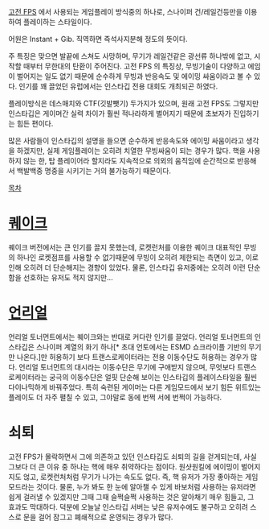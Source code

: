 [[고전 FPS]] 에서 사용되는 게임플레이 방식중의 하나로, 스나이퍼 건/레일건등만을 이용하여 플레이하는 스타일이다. 

어원은 Instant + Gib. 직역하면 즉석사지분해 정도의 뜻이다. 

주 특징은 맞으면 발끝에 스쳐도 사망하며, 무기가 레일건같은 광선류 하나밖에 없고, 시작할 때부터 무한대의 탄환이 주어진다. 고전 FPS 의 특징상, 무빙기술이 다양하고 에임이 벌어지는 일도 없기 때문에 순수하게 무빙과 반응속도 및 에이밍 싸움이라고 볼 수 있다. 인기를 꽤 끌었던 유럽에서는 인스타깁 전용 대회도 개최되곤 하였다. 

플레이방식은 데스매치와 CTF(깃발뺏기) 두가지가 있으며, 원래 고전 FPS도 그렇지만 인스타깁은 게이머간 실력 차이가 훨씬 적나라하게 벌어지기 때문에 초보자가 진입하기는 힘든 편이다. 

많은 사람들이 인스타깁의 설명을 들으면 순수하게 반응속도와 에이밍 싸움이라고 생각을 하겠지만, 실제 게임플레이는 오히려 치열한 무빙싸움이 되는 경우가 많다. 핵을 사용하지 않는 한, 탑 플레이어라 할지라도 지속적으로 의외의 움직임에 순간적으로 반응해서 백발백중 명중을 시키기는 거의 불가능하기 때문이다. 

[[목차]]

= [[퀘이크]] =
퀘이크 버전에서는 큰 인기를 끌지 못했는데, 로켓런처를 이용한 퀘이크 대표적인 무빙의 하나인 로켓점프를 사용할 수 없기때문에 무빙이 오히려 제한되는 측면이 있고, 이로인해 오히려 더 단순해지는 경향이 있었다. 물론, 인스타깁 유저중에는 오히려 이런 단순함을 선호하는 유저도 적지 않지만...

= [[언리얼]] =
언리얼 토너먼트에서는 퀘이크와는 반대로 커다란 인기를 끌었다. 언리얼 토너먼트의 인스타깁은 스나이퍼 계열의 화기 하나[* 초대 언토에서는 ESMD 쇼크라이플 기반의 무기만 나온다.]만 허용하기 보다 트랜스로케이터라는 전용 이동수단도 허용하는 경우가 많다. 언리얼 토너먼트의 대시라는 이동수단은 무기에 구애받지 않으며, 무엇보다 트랜스로케이터라는 궁극의 이동수단은 얼핏 단순해 보이는 인스타깁의 플레이스타일을 훨씬 다이나믹하게 바꿔주었다. 특히 숙련된 게이머는 다른 게임모드에서 보기 힘든 위트있는 플레이도 더 자주 펼칠 수 있고, 그야말로 동에 번쩍 서에 번쩍이 가능하다. 

= 쇠퇴 =
고전 FPS가 몰락하면서 그에 의존하고 있던 인스타깁도 쇠퇴의 길을 걷게되는데, 사실 그보다 더 큰 이유 중 하나는 핵에 매우 취약하다는 점이다. 원샷원킬에 에이밍이 벌어지지도 얺고, 로켓런처처럼 무기가 나가는 속도도 없다. 즉, 핵 유저가 가장 좋아하는 게임 모드라는 것이다. 물론, 누가 봐도 한 눈에 알아챌 수 있게 바보처럼 사용하는 유저라면 쉽게 걸러낼 수 있겠지만 그때 그때 슬쩍슬쩍 사용하는 것은 알아채기 매우 힘들고, 그 효과도 막대하다. 덕분에 오늘날 인스타깁 서버는 낮은 유저수에도 불구하고 오히려 스스로 문을 걸어 잠그고 폐쇄적으로 운영되는 경우가 많다. 
